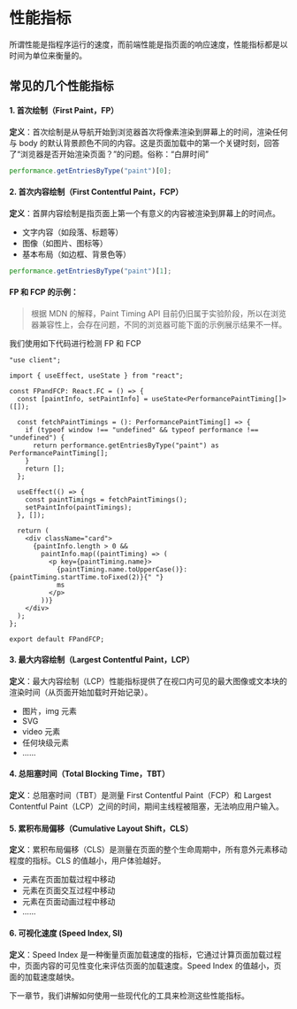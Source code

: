 
# 性能指标

所谓性能是指程序运行的速度，而前端性能是指页面的响应速度，性能指标都是以时间为单位来衡量的。

## 常见的几个性能指标

#### 1. 首次绘制（First Paint，FP）

**定义**：首次绘制是从导航开始到浏览器首次将像素渲染到屏幕上的时间，渲染任何与 body 的默认背景颜色不同的内容。这是页面加载中的第一个关键时刻，回答了“浏览器是否开始渲染页面？”的问题。俗称：“白屏时间”

```js
performance.getEntriesByType("paint")[0];
```

#### 2. 首次内容绘制（First Contentful Paint，FCP）

**定义**：首屏内容绘制是指页面上第一个有意义的内容被渲染到屏幕上的时间点。

- 文字内容（如段落、标题等）
- 图像（如图片、图标等）
- 基本布局（如边框、背景色等）

```js
performance.getEntriesByType("paint")[1];
```

#### FP 和 FCP 的示例：

> 根据 MDN 的解释，Paint Timing API 目前仍旧属于实验阶段，所以在浏览器兼容性上，会存在问题，不同的浏览器可能下面的示例展示结果不一样。

我们使用如下代码进行检测 FP 和 FCP

```tsx
"use client";

import { useEffect, useState } from "react";

const FPandFCP: React.FC = () => {
  const [paintInfo, setPaintInfo] = useState<PerformancePaintTiming[]>([]);

  const fetchPaintTimings = (): PerformancePaintTiming[] => {
    if (typeof window !== "undefined" && typeof performance !== "undefined") {
      return performance.getEntriesByType("paint") as PerformancePaintTiming[];
    }
    return [];
  };

  useEffect(() => {
    const paintTimings = fetchPaintTimings();
    setPaintInfo(paintTimings);
  }, []);

  return (
    <div className="card">
      {paintInfo.length > 0 &&
        paintInfo.map((paintTiming) => (
          <p key={paintTiming.name}>
            {paintTiming.name.toUpperCase()}: {paintTiming.startTime.toFixed(2)}{" "}
            ms
          </p>
        ))}
    </div>
  );
};

export default FPandFCP;
```

<FPandFCP />

#### 3. 最大内容绘制（Largest Contentful Paint，LCP）

**定义**：最大内容绘制（LCP）性能指标提供了在视口内可见的最大图像或文本块的渲染时间（从页面开始加载时开始记录）。

- 图片，img 元素
- SVG
- video 元素
- 任何块级元素
- ......

#### 4. 总阻塞时间（Total Blocking Time，TBT）

**定义**：总阻塞时间（TBT）是测量 First Contentful Paint（FCP）和 Largest Contentful Paint（LCP）之间的时间，期间主线程被阻塞，无法响应用户输入。

#### 5. 累积布局偏移（Cumulative Layout Shift，CLS）

**定义**：累积布局偏移（CLS）是测量在页面的整个生命周期中，所有意外元素移动程度的指标。CLS 的值越小，用户体验越好。

- 元素在页面加载过程中移动
- 元素在页面交互过程中移动
- 元素在页面动画过程中移动
- ......

#### 6. 可视化速度 (Speed Index, SI)

**定义**：Speed Index 是一种衡量页面加载速度的指标，它通过计算页面加载过程中，页面内容的可见性变化来评估页面的加载速度。Speed Index 的值越小，页面的加载速度越快。

下一章节，我们讲解如何使用一些现代化的工具来检测这些性能指标。

<PageWarp prev="judgingcriteria" />
